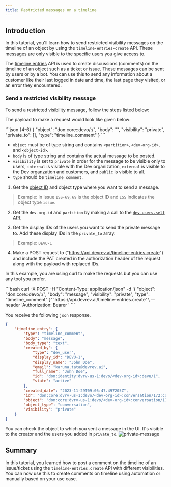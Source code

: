 ```yaml
---
title: Restricted messages on a timeline
---
```

## Introduction

In this tutorial, you'll learn how to send restricted visibility messages on the timeline of an object by using the `timeline-entries-create` API. These messages are only visible to the specific users you give access to.

The [timeline entries](/api-reference/timeline-entries/create) API is used to create discussions (comments) on the timeline of an object such as a ticket or issue. These messages can be sent by users or by a bot.
You can use this to send any information about a customer like their last logged in date and time, the last page they visited, or an error they encountered.

### Send a restricted visibility message

To send a restricted visibility message, follow the steps listed below:

The payload to make a request would look like given below:

<CodeBlock title="Payload">
```json {4-6}
    {
        "object": "don:core:<partition>:devo/<dev-org-id>:<object-type>/<object-id>",
        "body": "<private message to post on timeline>",
        "visibility": "private",
        "private_to": [<list of user IDs>],
        "type": "timeline_comment"
    }
```
</CodeBlock>

* `object` must be of type string and contains `<partition>`, `<dev-org-id>`, and `<object-id>`.
* `body` is of type string and contains the actual message to be posted.
* `visibility` is set to `private` in order for the message to be visible only to users, `internal` is visible with the Dev organization, `external` is visible to the Dev organzation and customers, and `public` is visible to all.
* `type` should be `timeline_comment`.

1. Get the [object ID](/api-reference/getting-started) and object type where you want to send a message.

> Example: In issue `ISS-69`, `69` is the object ID and `ISS` indicates the object type `issue`.

2. Get the `dev-org-id` and `partition` by making a call to the [`dev-users.self` API](/api-reference/getting-started#send-your-first-api-request).

3. Get the display IDs of the users you want to send the private message to. Add these display IDs in the `private_to` array.

> Example: `DEVU-1`

4. Make a POST request to ("https://api.devrev.ai/timeline-entries.create") and include the PAT created in the authorization header of the request along with the payload with replaced IDs.

In this example, you are using curl to make the requests but you can use any tool you prefer.

<CodeBlock title="Request">
```bash
curl -X POST -H "Content-Type: application/json" -d
'{
    "object": "don:core:<partition>:devo/<dev-org-id>:<object-type>/<object-id>",
    "body": "message",
    "visibility": "private",
    "type": "timeline_comment"
}'
'https://api.devrev.ai/timeline-entries.create' \
--header 'Authorization: Bearer <PAT>'
```
</CodeBlock>

You receive the following `json` response.

```json {19}
{
    "timeline_entry": {
        "type": "timeline_comment",
        "body": "message",
        "body_type": "text",
        "created_by": {
            "type": "dev_user",
            "display_id": "DEVU-1",
            "display_name": "John Doe",
            "email": "karuna.tata@devrev.ai",
            "full_name": "John Doe",
            "id": "don:identity:dvrv-us-1:devo/<dev-org-id>:devu/1",
            "state": "active"
        },
        "created_date": "2023-11-29T09:05:47.497205Z",
        "id": "don:core:dvrv-us-1:devo/<dev-org-id>:conversation/172:comment/xqsvvdwvt6hjw",
        "object": "don:core:dvrv-us-1:devo/<dev-org-id>:conversation/172",
        "object_type": "conversation",
        "visibility": "private"
    }
}
```

You can check the object to which you sent a message in the UI. It's visible to the creator and the users you added in `private_to`.
![private-message](../img/private-message.png)

## Summary

In this tutorial, you learned how to post a comment on the timeline of an issue/ticket using the `timeline-entries.create` API with different visibilities. You can now use this to create comments on timeline using automation or manually based on your use case.